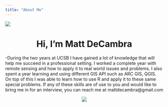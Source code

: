 ```yaml
---
title: "About Me"
---
```

![](img/ucsb_geog.jpg)

  
<center>
# Hi, I'm Matt DeCambra
</center>

-During the two years at UCSB I have gained a lot of knowledge that will help me succeed in a professional setting. I worked a complete year with remote sensing and how to apply it to real world issues and problems. I also spent a year learning and using different GIS API such as ARC GIS, QGIS. On top of this I was able to learn how to use R and apply it to these same special problems. If any of these skills are of use to you and would like to bring me in for an interview, you can reach me at mattdecambra@gmail.com 

<center>
![](img/mattbeanie.jpg)
<center>